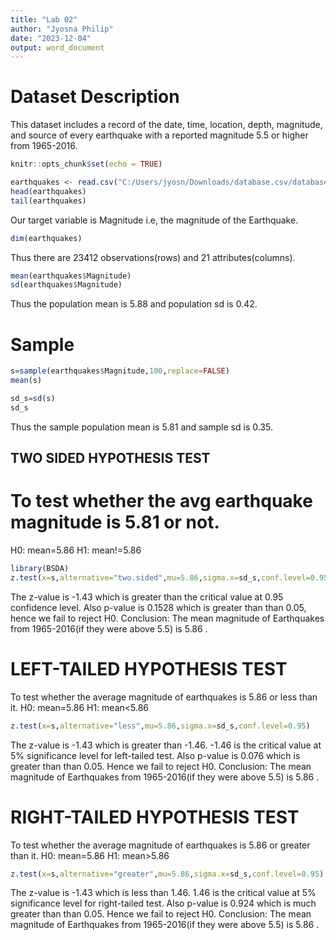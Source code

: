 ```yaml
---
title: "Lab 02"
author: "Jyosna Philip"
date: "2023-12-04"
output: word_document
---
```

# Dataset Description

This dataset includes a record of the date, time, location, depth, magnitude, and source of every earthquake with a reported magnitude 5.5 or higher from 1965-2016.

```r
knitr::opts_chunk$set(echo = TRUE)
```


```r
earthquakes <- read.csv("C:/Users/jyosn/Downloads/database.csv/database.csv")
head(earthquakes)
tail(earthquakes)
```

Our target variable is Magnitude i.e, the magnitude of the Earthquake.
```r
dim(earthquakes)

```
Thus there are 23412 observations(rows) and 21 attributes(columns).
```r
mean(earthquakes$Magnitude)
sd(earthquakes$Magnitude)
```
Thus the population mean is 5.88 and population sd is 0.42.

# Sample
```r
s=sample(earthquakes$Magnitude,100,replace=FALSE)
mean(s)
```
```r
sd_s=sd(s)
sd_s
```
Thus the sample population mean is 5.81 and sample sd is 0.35.

## TWO SIDED HYPOTHESIS TEST
# To test whether the avg earthquake magnitude is 5.81 or not.

H0: mean=5.86
H1: mean!=5.86
```r
library(BSDA)
z.test(x=s,alternative="two.sided",mu=5.86,sigma.x=sd_s,conf.level=0.95)
```
The z-value is -1.43 which is greater than the critical value at 0.95 confidence level.
Also p-value is 0.1528 which is greater than than 0.05, hence we fail to reject H0.
Conclusion: The mean magnitude of Earthquakes from 1965-2016(if they were above 5.5) is 5.86 .

# LEFT-TAILED HYPOTHESIS TEST
 To test whether the average magnitude of earthquakes is 5.86 or less than it.
H0: mean=5.86
H1: mean<5.86

```r
z.test(x=s,alternative="less",mu=5.86,sigma.x=sd_s,conf.level=0.95)
```
The z-value is -1.43 which is greater than -1.46. -1.46 is the critical value at 5% significance level for left-tailed test. Also p-value is 0.076 which is greater than than 0.05. Hence we fail to reject H0.
Conclusion: The mean magnitude of Earthquakes from 1965-2016(if they were above 5.5) is 5.86 .

# RIGHT-TAILED HYPOTHESIS TEST
 To test whether the average magnitude of earthquakes is 5.86 or greater than it.
H0: mean=5.86
H1: mean>5.86

```r
z.test(x=s,alternative="greater",mu=5.86,sigma.x=sd_s,conf.level=0.95)
```
The z-value is -1.43 which is less than 1.46. 1.46 is the critical value at 5% significance level for right-tailed test. Also p-value is 0.924 which is  much greater than than 0.05. Hence we fail to reject H0.
Conclusion: The mean magnitude of Earthquakes from 1965-2016(if they were above 5.5) is 5.86 .


